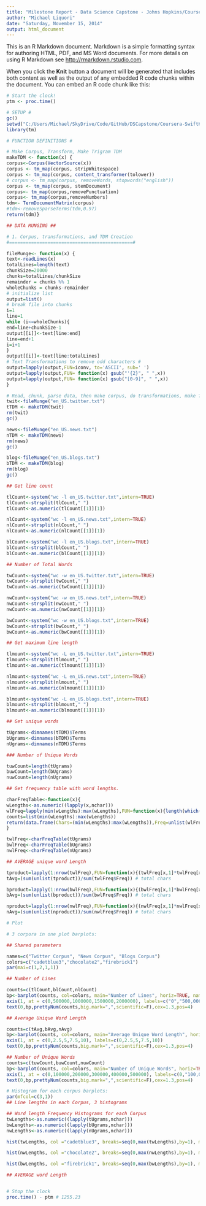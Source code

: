 ```yaml
---
title: "Milestone Report - Data Science Capstone - Johns Hopkins/Coursera"
author: "Michael Liquori"
date: "Saturday, November 15, 2014"
output: html_document
---
```


This is an R Markdown document. Markdown is a simple formatting syntax for authoring HTML, PDF, and MS Word documents. For more details on using R Markdown see <http://rmarkdown.rstudio.com>.

When you click the **Knit** button a document will be generated that includes both content as well as the output of any embedded R code chunks within the document. You can embed an R code chunk like this:

```r

# Start the clock!
ptm <- proc.time()

# SETUP #
gc()
setwd("C:/Users/Michael/SkyDrive/Code/GitHub/DSCapstone/Coursera-SwiftKey/final/en_US")
library(tm)

# FUNCTION DEFINITIONS #

# Make Corpus, Transform, Make Trigram TDM
makeTDM <- function(x) {
corpus<-Corpus(VectorSource(x))
corpus <- tm_map(corpus, stripWhitespace)
corpus <- tm_map(corpus, content_transformer(tolower))
# corpus <- tm_map(corpus, removeWords, stopwords("english"))
corpus <- tm_map(corpus, stemDocument)
corpus<- tm_map(corpus,removePunctuation)
corpus<- tm_map(corpus,removeNumbers)
tdm<- TermDocumentMatrix(corpus)
#tdm<-removeSparseTerms(tdm,0.97)
return(tdm)}

## DATA MUNGING ##

# 1. Corpus, transformations, and TDM Creation
#=============================================#

fileMunge<- function(x) {
text<-readLines(x)
totalLines=length(text)
chunkSize=20000
chunks=totalLines/chunkSize
remainder = chunks %% 1
wholeChunks = chunks-remainder
# initialize list
output=list()
# break file into chunks 
i=1
line=1
while (i<=wholeChunks){
end=line+chunkSize-1
output[[i]]<-text[line:end]
line=end+1
i=i+1
}
output[[i]]<-text[line:totalLines]
# Text Transformations to remove odd characters #
output=lapply(output,FUN=iconv, to='ASCII', sub=' ')
output=lapply(output,FUN= function(x) gsub("'{2}", " ",x))
output=lapply(output,FUN= function(x) gsub("[0-9]", " ",x))
}

# Read, chunk, parse data, then make corpus, do transformations, make TDM of tri-grams:
twit<-fileMunge("en_US.twitter.txt")
tTDM <- makeTDM(twit)
rm(twit)
gc()

news<-fileMunge("en_US.news.txt")
nTDM <- makeTDM(news)
rm(news)
gc()

blog<-fileMunge("en_US.blogs.txt")
bTDM <- makeTDM(blog)
rm(blog)
gc()

## Get line count

tlCount<-system("wc -l en_US.twitter.txt",intern=TRUE)
tlCount<-strsplit(tlCount," ")
tlCount<-as.numeric(tlCount[[1]][1])

nlCount<-system("wc -l en_US.news.txt",intern=TRUE)
nlCount<-strsplit(nlCount," ")
nlCount<-as.numeric(nlCount[[1]][1])

blCount<-system("wc -l en_US.blogs.txt",intern=TRUE)
blCount<-strsplit(blCount," ")
blCount<-as.numeric(blCount[[1]][1])

## Number of Total Words

twCount<-system("wc -w en_US.twitter.txt",intern=TRUE)
twCount<-strsplit(twCount," ")
twCount<-as.numeric(twCount[[1]][1])

nwCount<-system("wc -w en_US.news.txt",intern=TRUE)
nwCount<-strsplit(nwCount," ")
nwCount<-as.numeric(nwCount[[1]][1])

bwCount<-system("wc -w en_US.blogs.txt",intern=TRUE)
bwCount<-strsplit(bwCount," ")
bwCount<-as.numeric(bwCount[[1]][1])

## Get maximum line length

tlmount<-system("wc -L en_US.twitter.txt",intern=TRUE)
tlmount<-strsplit(tlmount," ")
tlmount<-as.numeric(tlmount[[1]][1])

nlmount<-system("wc -L en_US.news.txt",intern=TRUE)
nlmount<-strsplit(nlmount," ")
nlmount<-as.numeric(nlmount[[1]][1])

blmount<-system("wc -L en_US.blogs.txt",intern=TRUE)
blmount<-strsplit(blmount," ")
blmount<-as.numeric(blmount[[1]][1])

## Get unique words

tUgrams<-dimnames(tTDM)$Terms
bUgrams<-dimnames(bTDM)$Terms
nUgrams<-dimnames(nTDM)$Terms

### Number of Unique Words

tuwCount=length(tUgrams)
buwCount=length(bUgrams)
nuwCount=length(nUgrams)

## Get frequency table with word lengths.

charFreqTable<-function(x){
wLengths<-as.numeric((lapply(x,nchar)))
wlFreq=lapply(min(wLengths):max(wLengths),FUN=function(x){length(which(wLengths==x))})
counts=list(min(wLengths):max(wLengths))
return(data.frame(Chars=(min(wLengths):max(wLengths)),Freq=unlist(wlFreq)))
}

twlFreq<-charFreqTable(tUgrams)
bwlFreq<-charFreqTable(bUgrams)
nwlFreq<-charFreqTable(nUgrams)

## AVERAGE unique word Length

tproduct=lapply(1:nrow(twlFreq),FUN=function(x){(twlFreq[x,1]*twlFreq[x,2])})
tAvg=(sum(unlist(tproduct))/sum(twlFreq$Freq)) # total chars

bproduct=lapply(1:nrow(bwlFreq),FUN=function(x){(bwlFreq[x,1]*bwlFreq[x,2])})
bAvg=(sum(unlist(bproduct))/sum(bwlFreq$Freq)) # total chars

nproduct=lapply(1:nrow(nwlFreq),FUN=function(x){(nwlFreq[x,1]*nwlFreq[x,2])})
nAvg=(sum(unlist(nproduct))/sum(nwlFreq$Freq)) # total chars

# Plot

# 3 corpora in one plot barplots:

## Shared parameters

names=c("Twitter Corpus", "News Corpus", "Blogs Corpus")
colors=c("cadetblue3","chocolate2","firebrick1")
par(mai=c(1,2,1,1))

## Number of Lines

counts=c(tlCount,blCount,nlCount)
bp<-barplot(counts, col=colors, main="Number of Lines", horiz=TRUE, names.arg=names, las=1, axes=FALSE)
axis(1, at = c(0,500000,1000000,1500000,2000000), labels=c("0","500,000","1,000,000","1,500,000","2,000,000"))
text(0,bp,prettyNum(counts,big.mark=",",scientific=F),cex=1.3,pos=4) 

## Average Unique Word Length

counts=c(tAvg,bAvg,nAvg)
bp<-barplot(counts, col=colors, main="Average Unique Word Length", horiz=TRUE, names.arg=names, las=1, axes=FALSE, xlim=c(0,10))
axis(1, at = c(0,2.5,5,7.5,10), labels=c(0,2.5,5,7.5,10))
text(0,bp,prettyNum(counts,big.mark=",",scientific=F),cex=1.3,pos=4) 

## Number of Unique Words
counts=c(tuwCount,buwCount,nuwCount)
bp<-barplot(counts, col=colors, main="Number of Unique Words", horiz=TRUE, names.arg=names, las=1, axes=FALSE, xlim=c(0,500000))
axis(1, at = c(0,100000,200000,300000,400000,500000), labels=c(0,"100,000","200,000","300,000","400,000","500,000"))
text(0,bp,prettyNum(counts,big.mark=",",scientific=F),cex=1.3,pos=4) 

# Histogram for each corpus barplots:
par(mfcol=c(3,1))
## Line lengths in each Corpus, 3 histograms

## Word length Frequency Histograms for each Corpus
twLengths<-as.numeric((lapply(tUgrams,nchar)))
bwLengths<-as.numeric((lapply(bUgrams,nchar)))
nwLengths<-as.numeric((lapply(nUgrams,nchar)))

hist(twLengths, col ="cadetblue3", breaks=seq(0,max(twLengths),by=1), main="Twitter Corpus Word-Lengths", xlab = "Values", cex.lab = 1.3, xlim=c(0,25))

hist(nwLengths, col ="chocolate2", breaks=seq(0,max(nwLengths),by=1), main="News Corpus Word-Lengths", xlab = "Values", cex.lab = 1.3,xlim=c(0,25))

hist(bwLengths, col ="firebrick1", breaks=seq(0,max(bwLengths),by=1), main="Blogs Corpus Word-Lengths", xlab = "Values", cex.lab = 1.3,xlim=c(0,25))

## AVERAGE word Length


# Stop the clock
proc.time() - ptm # 1255.23

```
